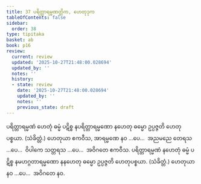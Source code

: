 ```yaml
---
title: 37 ပရိတ္တာရမ္မဏတ္တိက, ဟေတုဒုက
tableOfContents: false
sidebar:
  order: 38
type: tipitaka
basket: ab
book: p16
review:
  current: review
  updated: '2025-10-27T21:48:00.028694'
  updated_by: ''
  notes: ''
  history:
  - state: review
    date: '2025-10-27T21:48:00.028694'
    updated_by: ''
    notes: ''
    previous_state: draft
---
```



<ReviewStatus review={frontmatter.review} showDetails={true} />

<HypothesisAnnotation frontmatter={frontmatter} />

<DynamicBreadcrumb />

<Division number="79" book="p16" e="ch" v="40" p="270">

<Paragraph number="207" book="p16">
ပရိတ္တာရမ္မဏံ ဟေတုံ ဓမ္မံ ပဋိစ္စ နပရိတ္တာရမ္မဏော နဟေတု ဓမ္မော ဥပ္ပဇ္ဇတိ ဟေတုပစ္စယာ. (သံခိတ္တံ.) ဟေတုယာ ဧကဝီသ, အာရမ္မဏေ နဝ …ပေ…  အညမညေ တေရသ …ပေ…  ဝိပါကေ သတ္တရသ …ပေ…  အဝိဂတေ ဧကဝီသ.
</Paragraph>

<Paragraph number="208" book="p16">
ပရိတ္တာရမ္မဏံ နဟေတုံ ဓမ္မံ ပဋိစ္စ နမဟဂ္ဂတာရမ္မဏော နနဟေတု ဓမ္မော ဥပ္ပဇ္ဇတိ ဟေတုပစ္စယာ. (သံခိတ္တံ.) ဟေတုယာ နဝ …ပေ…  အဝိဂတေ နဝ.
</Paragraph>
</Division>